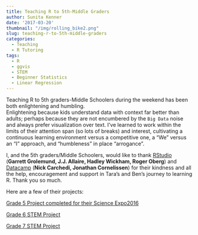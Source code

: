 ```yaml
---
title: Teaching R to 5th-Middle Graders
author: Sunita Kenner
date: '2017-03-20'
thumbnail: "/img/rolling_bike2.png"
slug: teaching-r-to-5th-middle-graders
categories:
  - Teaching
  - R Tutoring
tags:
  - R
  - ggvis
  - STEM
  - Beginner Statistics
  - Linear Regression
---
```


Teaching R to 5th graders-Middle Schoolers during the weekend has been both enlightening and humbling.  
Enlightening because kids understand data with context far better than adults; perhaps because they are not encumbered by the `Big Data` noise and always prefer visualization over text.  I've learned to work within the limits of their attention span (so lots of breaks) and interest, cultivating a continuous learning environment versus a competitive one, a "We" versus an "I" approach, and "humbleness" in place "arrogance".  

I, and the 5th graders/Middle Schoolers, would like to thank [RStudio](https://www.rstudio.com/) (**Garrett Grolemund, J.J. Allaire, Hadley Wickham, Roger Oberg**) and [Datacamp](https://www.datacamp.com/home) (**Nick Carchedi, Jonathan Cornelissen**) for their kindness and all the help, encouragement and support in Tara's and Ben's journey to learning R. Thank you so much.

Here are a few of their projects:

[Grade 5 Project completed for their Science Expo2016](https://benaracreations2015.shinyapps.io/gr5project/)

[Grade 6 STEM Project](https://tarak.rbind.io/post/2017/03/26/does-tire-air-pressure-affect-the-rolling-resistance-of-a-mountain-bike/)

[Grade 7 STEM Project](https://tarak.rbind.io/post/2018/02/22/grade-7-isb-stem-expo-final-assignment/)
